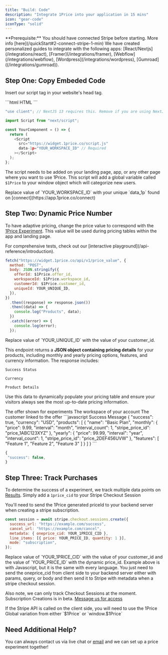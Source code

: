 ```yaml
---
title: "Build: Code"
description: "Integrate 1Price into your application in 15 mins"
icon: "gear-code"
iconType: "solid"
---
```


<Tip>
  **Prerequisite:** You should have connected Stripe before starting. More info
  [here](/quickStart#2-connect-stripe-1-min)
</Tip>

<Note>
  We have created personalized guides to integrate with the following apps:
  [React/Nextjs](/integrations/react), [Framer](/integrations/framer),
  [Webflow](/integrations/webflow), [Wordpress](/integrations/wordpress),
  [Gumroad]((/integrations/gumroad)).
</Note>

## Step One: Copy Embeded Code

Insert our script tag in your website's head tag.

<CodeGroup>
```html HTML
<script
  src="https://widget.1price.co/script.js"
  data-1p="YOUR_WORKSPACE_ID"
  defer
></script>
```

```javascript Next.js
"use client"; // NextJS 13 requires this. Remove if you are using NextJS 12 or lower.

import Script from "next/script";

const YourComponent = () => {
  return (
    <Script
      src="https://widget.1price.co/script.js"
      data-1p="YOUR_WORKSPACE_ID" // Required
    ></Script>
  );
};
```

</CodeGroup>

The script needs to be added on your landing page, app, or any other page where you want to use 1Price. This script will add a global variable called `$1Price` to your window object which will categorize new users.

<Warning>
  Replace value of `YOUR_WORKSPACE_ID` with your unique `data_1p` found on
  [connect](https://app.1price.co/connect)
</Warning>

## Step Two: Dynamic Price Number

To have adaptive pricing, change the price value to correspond with the [1Price Experiment](/build/firstExp). This value will be used during pricing tables within the app and landing page.

<Tip>
  For comprehensive tests, check out our [interactive
  playground](/api-reference/introduction).
</Tip>

```javascript POST
fetch("https://widget.1price.co/api/v1/price_value", {
  method: "POST",
  body: JSON.stringify({
    offerId: $1Price.offer_id,
    workspaceId: $1Price.workspace_id,
    customerId: $1Price.customer_id,
    uniqueId: YOUR_UNIQUE_ID,
  }),
})
  .then((response) => response.json())
  .then((data) => {
    console.log("Products", data);
  })
  .catch((error) => {
    console.log(error);
  });
```

<Warning>
  Replace value of `YOUR_UNIQUE_ID` with the value of your customer_id.
</Warning>

This endpoint returns a **JSON object containing pricing details** for your products, including monthly and yearly pricing options, features, and currency information. The response includes:

`Success Status`

`Currency`

`Product Details`

Use this data to dynamically populate your pricing table and ensure your visitors always see the most up-to-date pricing information.

<ParamField path="offerId" type="string" required>
  The offer shown for experiments
</ParamField>
<ParamField path="workspaceId" type="string" required>
  The workspace of your account
</ParamField>
<ParamField path="customerId" type="string" required>
  The customer linked to the offer
</ParamField>

<AccordionGroup>
  <Accordion title="Sample Response" icon="code" iconType="solid">
  <CodeGroup>
   ```javascript Success Message
{
 "success": true,
 "currency": "USD",
 "products": [
   {
     "name": "Basic Plan",
     "monthly": {
       "price": 9.99,
       "interval": "month",
       "interval_count": 1,
       "stripe_price_id": "price_1ABC123XYZ"
      },
     "yearly": {
       "price": 99.99,
       "interval": "year",
       "interval_count": 1,
       "stripe_price_id": "price_2DEF456UVW"
      },
     "features": [
       "Feature 1",
       "Feature 2",
       "Feature 3"
      ]
    }
  ]
}
```

```javascript Failure Message
{
 "success": false,
}
```

</CodeGroup>
</Accordion>
</AccordionGroup>

## Step Three: Track Purchases

To determine the success of a experiment, we track multiple data points on [Results](/build/results). Simply add a `1price_cid` to your Stripe Checkout Session

You'll need to send the 1Price generated priceId to your backend server when creating a stripe subscription.

```javascript Example Stripe Checkout Session
const session = await stripe.checkout.sessions.create({
  success_url: "https://example.com/success",
  cancel_url: "https://example.com/cancel",
  metadata: { oneprice_cid: YOUR_1PRICE_CID },
  line_items: [{ price: YOUR_PRICE_ID, quantity: 1 }],
  mode: "subscription",
});
```

<Warning>
  Replace value of `YOUR_1PRICE_CID` with the value of your customer_id and the
  value of `YOUR_PRICE_ID` with the dynamic price_id.
</Warning>

<Note>
  Example above is with Javascript, but it is the same with every language. You
  just need to send the oneprice_cid from client side to your backend server either
  with params, query, or body and then send it to Stripe with metadata when a
  stripe checkout session.

Also note, we can only track Checkout Sessions at the moment. Subscription Creations is in beta. [Message us for access](mailto:hello@1price.co)

</Note>

<Tip>
  If the Stripe API is called on the client side, you will need to use the
  1Price Global variation from either `$1Price` or `window.$1Price`
</Tip>

## Need Additional Help?

You can always contact us via live chat or [email](hello@1price.co) and we can set up a price experiment together!

